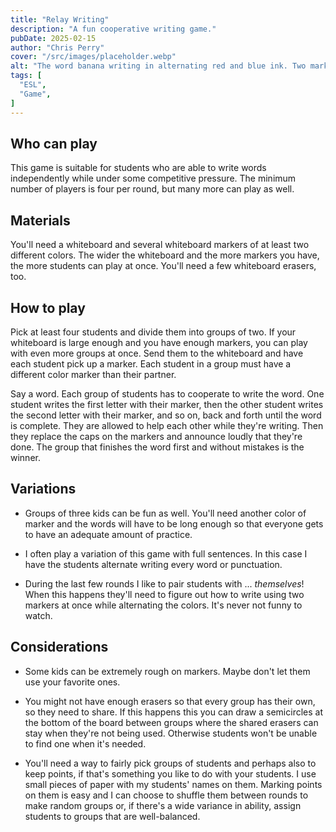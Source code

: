 ```yaml
---
title: "Relay Writing"
description: "A fun cooperative writing game."
pubDate: 2025-02-15
author: "Chris Perry"
cover: "/src/images/placeholder.webp"
alt: "The word banana writing in alternating red and blue ink. Two markers, red and blue, are below the word."
tags: [
  "ESL",
  "Game",
]
---
```



## Who can play

This game is suitable for students who are able to write words independently while under some competitive pressure. The minimum number of players is four per round, but many more can play as well.

## Materials

You'll need a whiteboard and several whiteboard markers of at least two different colors. The wider the whiteboard and the more markers you have, the more students can play at once. You'll need a few whiteboard erasers, too.

## How to play

Pick at least four students and divide them into groups of two. If your whiteboard is large enough and you have enough markers, you can play with even more groups at once. Send them to the whiteboard and have each student pick up a marker. Each student in a group must have a different color marker than their partner.

Say a word. Each group of students has to cooperate to write the word. One student writes the first letter with their marker, then the other student writes the second letter with their marker, and so on, back and forth until the word is complete. They are allowed to help each other while they're writing. Then they replace the caps on the markers and announce loudly that they're done. The group that finishes the word first and without mistakes is the winner.

## Variations

* Groups of three kids can be fun as well. You'll need another color of marker and the words will have to be long enough so that everyone gets to have an adequate amount of practice.

* I often play a variation of this game with full sentences. In this case I have the students alternate writing every word or punctuation.

* During the last few rounds I like to pair students with ... *themselves*! When this happens they'll need to figure out how to write using two markers at once while alternating the colors. It's never not funny to watch.

## Considerations

* Some kids can be extremely rough on markers. Maybe don't let them use your favorite ones.

* You might not have enough erasers so that every group has their own, so they need to share. If this happens this you can draw a semicircles at the bottom of the board between groups where the shared erasers can stay when they're not being used. Otherwise students won't be unable to find one when it's needed.

* You'll need a way to fairly pick groups of students and perhaps also to keep points, if that's something you like to do with your students. I use small pieces of paper with my students' names on them. Marking points on them is easy and I can choose to shuffle them between rounds to make random groups or, if there's a wide variance in ability, assign students to groups that are well-balanced.